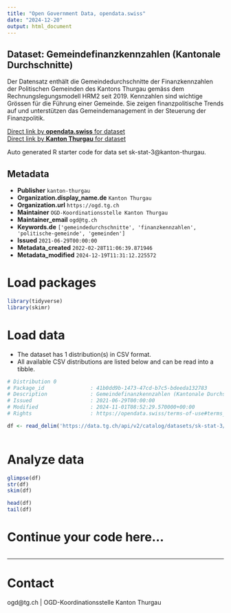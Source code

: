```yaml
---
title: "Open Government Data, opendata.swiss"
date: "2024-12-20"
output: html_document
---
```


## Dataset: Gemeindefinanzkennzahlen (Kantonale Durchschnitte)

Der Datensatz enthält die Gemeindedurchschnitte der Finanzkennzahlen der Politischen Gemeinden des Kantons Thurgau gemäss dem Rechnungslegungsmodell HRM2 seit 2019. Kennzahlen sind wichtige Grössen für die Führung einer Gemeinde. Sie zeigen finanzpolitische Trends auf und unterstützen das Gemeindemanagement in der Steuerung der Finanzpolitik.

[Direct link by **opendata.swiss** for dataset](https://opendata.swiss/de/dataset/gemeindefinanzkennzahlen-kantonale-durchschnitte)<br>
[Direct link by **Kanton Thurgau** for dataset](https://data.tg.ch/explore/dataset/sk-stat-3/)

Auto generated R starter code for data set sk-stat-3@kanton-thurgau.

## Metadata

- **Publisher** `kanton-thurgau`
- **Organization.display_name.de** `Kanton Thurgau`
- **Organization.url** `https://ogd.tg.ch`
- **Maintainer** `OGD-Koordinationsstelle Kanton Thurgau`
- **Maintainer_email** `ogd@tg.ch`
- **Keywords.de** `['gemeindedurchschnitte', 'finanzkennzahlen', 'politische-gemeinde', 'gemeinden']`
- **Issued** `2021-06-29T00:00:00`
- **Metadata_created** `2022-02-28T11:06:39.871946`
- **Metadata_modified** `2024-12-19T11:31:12.225572`


# Load packages

```r

library(tidyverse)
library(skimr)

```

# Load data

-   The dataset has 1 distribution(s) in CSV format.
-   All available CSV distributions are listed below and can be read into a tibble.

```r

# Distribution 0
# Package_id               : 41b0dd9b-1473-47cd-b7c5-bdeeda132783
# Description              : Gemeindefinanzkennzahlen (Kantonale Durchschnitte) (csv)
# Issued                   : 2021-06-29T00:00:00
# Modified                 : 2024-11-01T08:52:29.570000+00:00
# Rights                   : https://opendata.swiss/terms-of-use#terms_by

df <- read_delim('https://data.tg.ch/api/v2/catalog/datasets/sk-stat-3/exports/csv?use_labels=true')



```

# Analyze data

```r

glimpse(df)
str(df)
skim(df)

head(df)
tail(df)

```

# Continue your code here...

```r

```

------------------------------------------------------------------------

# Contact

ogd@tg.ch | OGD-Koordinationsstelle Kanton Thurgau
